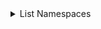 
<details>
<summary>List Namespaces</summary>
<Tabs>
<TabItem value="go" label="Go">

```go
package main

import (
	"context"
	"log"

	"github.com/opentdf/platform/protocol/go/policy/namespaces"
	"github.com/opentdf/platform/sdk"
)

func main() {

	platformEndpoint := "http://localhost:9002"

	// Create a new client
	client, err := sdk.New(
		platformEndpoint,
		sdk.WithClientCredentials("opentdf", "secret", nil),
	)

	if err != nil {
		log.Fatal(err)
	}

	// List All Namespaces
	namespaces, err := client.Namespaces.ListNamespaces(context.Background(), &namespaces.ListNamespacesRequest{})
	if err != nil {
		log.Fatal(err)
	}
	for _, namespace := range namespaces.GetNamespaces() {
		log.Printf("Namespace: %s\n", namespace.GetName())
	}
}
```

</TabItem>
<TabItem value="java" label="Java">

```java

```

</TabItem>
<TabItem value="js" label="Javascript">

```javascript
```

</TabItem>
</Tabs>
</details>